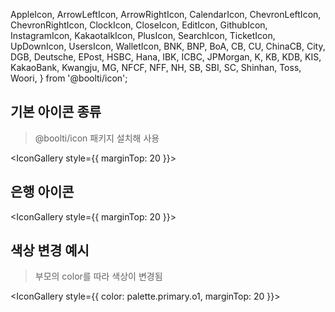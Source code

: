 
  AppleIcon,
  ArrowLeftIcon,
  ArrowRightIcon,
  CalendarIcon,
  ChevronLeftIcon,
  ChevronRightIcon,
  ClockIcon,
  CloseIcon,
  EditIcon,
  GithubIcon,
  InstagramIcon,
  KakaotalkIcon,
  PlusIcon,
  SearchIcon,
  TicketIcon,
  UpDownIcon,
  UsersIcon,
  WalletIcon,
  BNK,
  BNP,
  BoA,
  CB,
  CU,
  ChinaCB,
  City,
  DGB,
  Deutsche,
  EPost,
  HSBC,
  Hana,
  IBK,
  ICBC,
  JPMorgan,
  K,
  KB,
  KDB,
  KIS,
  KakaoBank,
  Kwangju,
  MG,
  NFCF,
  NFF,
  NH,
  SB,
  SBI,
  SC,
  Shinhan,
  Toss,
  Woori,
} from '@boolti/icon';

<Meta title="아이콘" />

## 기본 아이콘 종류

> @boolti/icon 패키지 설치해 사용<br/>

<IconGallery style={{ marginTop: 20 }}>
  <IconItem name='AppleIcon'>
    <AppleIcon />
  </IconItem>
  <IconItem name='GithubIcon'>
    <GithubIcon />
  </IconItem>
  <IconItem name='InstagramIcon'>
    <InstagramIcon />
  </IconItem>
  <IconItem name='KakaotalkIcon'>
    <KakaotalkIcon />
  </IconItem>
  <IconItem name='TicketIcon'>
    <TicketIcon />
  </IconItem>
  <IconItem name='WalletIcon'>
    <WalletIcon />
  </IconItem>
  <IconItem name='UsersIcon'>
    <UsersIcon />
  </IconItem>
  <IconItem name='EditIcon'>
    <EditIcon />
  </IconItem>
  <IconItem name='CalendarIcon'>
    <CalendarIcon />
  </IconItem>
  <IconItem name='ClockIcon'>
    <ClockIcon />
  </IconItem>
  <IconItem name='SearchIcon'>
    <SearchIcon />
  </IconItem>
  <IconItem name='DownIcon'>
    <UpDownIcon />
  </IconItem>
  <IconItem name='RightIcon'>
    <ChevronRightIcon />
  </IconItem>
  <IconItem name='LeftIcon'>
    <ChevronLeftIcon />
  </IconItem>
  <IconItem name='LeftIcon'>
    <ArrowLeftIcon />
  </IconItem>
  <IconItem name='RightIcon'>
    <ArrowRightIcon />
  </IconItem>
  <IconItem name='PlusIcon'>
    <PlusIcon />
  </IconItem>
  <IconItem name='CloseIcon'>
    <CloseIcon />
  </IconItem>
</IconGallery>

## 은행 아이콘

<IconGallery style={{ marginTop: 20 }}>
  <IconItem name='BNK (경남, 부산)'>
    <BNK />
  </IconItem>
  <IconItem name='BNP (파라바)'>
    <BNP />
  </IconItem>
  <IconItem name='BoA (뱅크오브아메리카)'>
    <BoA />
  </IconItem>
  <IconItem name='CB (중국)'>
    <CB />
  </IconItem>
  <IconItem name='CU (신협)'>
    <CU />
  </IconItem>
  <IconItem name='ChinaCB (중국건설)'>
    <ChinaCB />
  </IconItem>
  <IconItem name='City (씨티)'>
    <City />
  </IconItem>
  <IconItem name='DGB (대구)'>
    <DGB />
  </IconItem>
  <IconItem name='Deutsche (도이치)'>
    <Deutsche />
  </IconItem>
  <IconItem name='EPost (우체국)'>
    <EPost />
  </IconItem>
  <IconItem name='HSBC (HSBC)'>
    <HSBC />
  </IconItem>
  <IconItem name='Hana (하나)'>
    <Hana />
  </IconItem>
  <IconItem name='IBK (IBK기업)'>
    <IBK />
  </IconItem>
  <IconItem name='ICBC (중국공상)'>
    <ICBC />
  </IconItem>
  <IconItem name='JPMorgan (JP모건)'>
    <JPMorgan />
  </IconItem>
  <IconItem name='K (케이)'>
    <K />
  </IconItem>
  <IconItem name='KB (KB국민, KB증권)'>
    <KB />
  </IconItem>
  <IconItem name='KDB (KDB산업)'>
    <KDB />
  </IconItem>
  <IconItem name='KIS (한국투자)'>
    <KIS />
  </IconItem>
  <IconItem name='KakaoBank (카카오뱅크)'>
    <KakaoBank />
  </IconItem>
  <IconItem name='Kwangju (광주, 전북)'>
    <Kwangju />
  </IconItem>
  <IconItem name='MG (새마을금고)'>
    <MG />
  </IconItem>
  <IconItem name='NFCF (산림조합)'>
    <NFCF />
  </IconItem>
  <IconItem name='NFF (수협)'>
    <NFF />
  </IconItem>
  <IconItem name='NH (NH농협, NH투자증권)'>
    <NH />
  </IconItem>
  <IconItem name='SB (저축)'>
    <SB />
  </IconItem>
  <IconItem name='SBI (SBI저축)'>
    <SBI />
  </IconItem>
  <IconItem name='SC (SC제일)'>
    <SC />
  </IconItem>
  <IconItem name='Shinhan (신한, 제주)'>
    <Shinhan />
  </IconItem>
  <IconItem name='Toss (토스뱅크, 토스증권)'>
    <Toss />
  </IconItem>
  <IconItem name='Woori (우리)'>
    <Woori />
  </IconItem>
</IconGallery>

## 색상 변경 예시

> 부모의 color를 따라 색상이 변경됨

<IconGallery style={{ color: palette.primary.o1, marginTop: 20 }}>
  <IconItem name='AppleIcon'>
    <AppleIcon />
  </IconItem>
  <IconItem name='GithubIcon'>
    <GithubIcon />
  </IconItem>
  <IconItem name='InstagramIcon'>
    <InstagramIcon />
  </IconItem>
  <IconItem name='KakaotalkIcon'>
    <KakaotalkIcon />
  </IconItem>
  <IconItem name='TicketIcon'>
    <TicketIcon />
  </IconItem>
  <IconItem name='WalletIcon'>
    <WalletIcon />
  </IconItem>
  <IconItem name='UsersIcon'>
    <UsersIcon />
  </IconItem>
  <IconItem name='EditIcon'>
    <EditIcon />
  </IconItem>
  <IconItem name='CalendarIcon'>
    <CalendarIcon />
  </IconItem>
  <IconItem name='ClockIcon'>
    <ClockIcon />
  </IconItem>
  <IconItem name='SearchIcon'>
    <SearchIcon />
  </IconItem>
  <IconItem name='DownIcon'>
    <UpDownIcon />
  </IconItem>
  <IconItem name='RightIcon'>
    <ChevronRightIcon />
  </IconItem>
  <IconItem name='LeftIcon'>
    <ChevronLeftIcon />
  </IconItem>
  <IconItem name='LeftIcon'>
    <ArrowLeftIcon />
  </IconItem>
  <IconItem name='RightIcon'>
    <ArrowRightIcon />
  </IconItem>
  <IconItem name='PlusIcon'>
    <PlusIcon />
  </IconItem>
  <IconItem name='CloseIcon'>
    <CloseIcon />
  </IconItem>
</IconGallery>